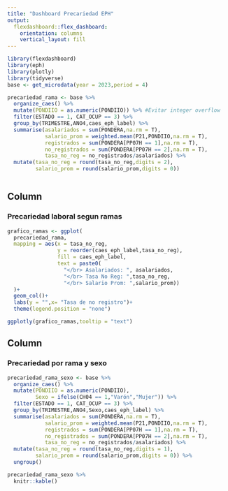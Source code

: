 ```yaml
---
title: "Dashboard Precariedad EPH"
output: 
  flexdashboard::flex_dashboard:
    orientation: columns
    vertical_layout: fill
---
```


```r
library(flexdashboard)
library(eph)
library(plotly)
library(tidyverse)
base <- get_microdata(year = 2023,period = 4)

precariedad_rama <- base %>%
  organize_caes() %>%
  mutate(PONDIIO = as.numeric(PONDIIO)) %>% #Evitar integer overflow
  filter(ESTADO == 1, CAT_OCUP == 3) %>% 
  group_by(TRIMESTRE,ANO4,caes_eph_label) %>% 
  summarise(asalariados = sum(PONDERA,na.rm = T),
            salario_prom = weighted.mean(P21,PONDIIO,na.rm = T),
            registrados = sum(PONDERA[PP07H == 1],na.rm = T),
            no_registrados = sum(PONDERA[PP07H == 2],na.rm = T),
            tasa_no_reg = no_registrados/asalariados) %>% 
  mutate(tasa_no_reg = round(tasa_no_reg,digits = 2),
         salario_prom = round(salario_prom,digits = 0))



```

Column {data-width=650}
-----------------------------------------------------------------------

### Precariedad laboral segun ramas 

```r
grafico_ramas <- ggplot(
  precariedad_rama,
  mapping = aes(x = tasa_no_reg,
                y = reorder(caes_eph_label,tasa_no_reg),
                fill = caes_eph_label,
                text = paste0(
                  "</br> Asalariados: ", asalariados,
                  "</br> Tasa No Reg: ",tasa_no_reg,
                  "</br> Salario Prom: ",salario_prom))
  )+
  geom_col()+
  labs(y = "",x= "Tasa de no registro")+ 
  theme(legend.position = "none")

ggplotly(grafico_ramas,tooltip = "text")
```

Column {data-width=350}
-----------------------------------------------------------------------

### Precariedad por rama y sexo

```r
precariedad_rama_sexo <- base %>%
  organize_caes() %>%
  mutate(PONDIIO = as.numeric(PONDIIO),
         Sexo = ifelse(CH04 == 1,"Varón","Mujer")) %>%
  filter(ESTADO == 1, CAT_OCUP == 3) %>% 
  group_by(TRIMESTRE,ANO4,Sexo,caes_eph_label) %>% 
  summarise(asalariados = sum(PONDERA,na.rm = T),
            salario_prom = weighted.mean(P21,PONDIIO,na.rm = T),
            registrados = sum(PONDERA[PP07H == 1],na.rm = T),
            no_registrados = sum(PONDERA[PP07H == 2],na.rm = T),
            tasa_no_reg = no_registrados/asalariados) %>% 
  mutate(tasa_no_reg = round(tasa_no_reg,digits = 1),
         salario_prom = round(salario_prom,digits = 0)) %>% 
  ungroup()

precariedad_rama_sexo %>% 
  knitr::kable()
```

